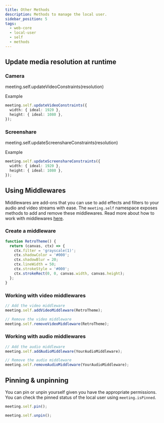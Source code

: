 ```yaml
---
title: Other Methods
description: Methods to manage the local user.
sidebar_position: 5
tags:
  - web-core
  - local-user
  - self
  - methods
---
```


## Update media resolution at runtime

### Camera

meeting.self.updateVideoConstraints(resolution)

Example

```ts
meeting.self.updateVideoConstraints({
  width: { ideal: 1920 },
  height: { ideal: 1080 },
});
```

### Screenshare

meeting.self.updateScreenshareConstraints(resolution)

Example

```ts
meeting.self.updateScreenshareConstraints({
  width: { ideal: 1920 },
  height: { ideal: 1080 },
});
```

## Using Middlewares

Middlewares are add-ons that you can use to add effects and filters to your
audio and video streams with ease. The `meeting.self` namespace exposes methods
to add and remove these middlewares. Read more about how to work with
middlewares [here](https://dyte.io/blog/streams-blog/).

### Create a middleware

```ts
function RetroTheme() {
  return (canvas, ctx) => {
    ctx.filter = 'grayscale(1)';
    ctx.shadowColor = '#000';
    ctx.shadowBlur = 20;
    ctx.lineWidth = 50;
    ctx.strokeStyle = '#000';
    ctx.strokeRect(0, 0, canvas.width, canvas.height);
  };
}
```

### Working with video middlewares

```ts
// Add the video middleware
meeting.self.addVideoMiddleware(RetroTheme);

// Remove the video middleware
meeting.self.removeVideoMiddleware(RetroTheme);
```

### Working with audio middlewares

```ts
// Add the audio middleware
meeting.self.addAudioMiddleware(YourAudioMiddleware);

// Remove the audio middleware
meeting.self.removeAudioMiddleware(YourAudioMiddleware);
```

## Pinning & unpinning

You can pin or unpin yourself given you have the appropriate permissions. You
can check the pinned status of the local user using `meeting.isPinned`.

```ts
meeting.self.pin();
```

```ts
meeting.self.unpin();
```

<head>
  <title>Web Core Other Methods</title>
</head>
